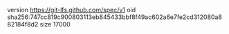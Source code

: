 version https://git-lfs.github.com/spec/v1
oid sha256:747cc819c900803113eb845433bbf8f49ac602a6e7fe2cd312080a882184f8d2
size 17000
